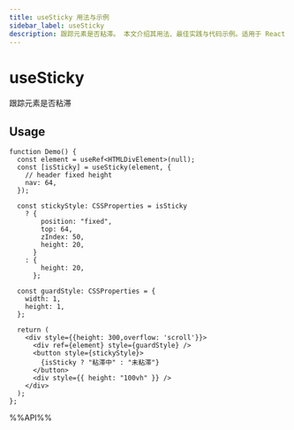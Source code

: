 ```yaml
---
title: useSticky 用法与示例
sidebar_label: useSticky
description: 跟踪元素是否粘滞。 本文介绍其用法、最佳实践与代码示例。适用于 React 开发中需要处理副作用的场景。
---
```

# useSticky

跟踪元素是否粘滞

## Usage

```tsx live
function Demo() {
  const element = useRef<HTMLDivElement>(null);
  const [isSticky] = useSticky(element, {
    // header fixed height
    nav: 64,
  });

  const stickyStyle: CSSProperties = isSticky
    ? {
        position: "fixed",
        top: 64,
        zIndex: 50,
        height: 20,
      }
    : {
        height: 20,
      };

  const guardStyle: CSSProperties = {
    width: 1,
    height: 1,
  };

  return (
    <div style={{height: 300,overflow: 'scroll'}}>
      <div ref={element} style={guardStyle} />
      <button style={stickyStyle}>
        {isSticky ? "粘滞中" : "未粘滞"}
      </button>
      <div style={{ height: "100vh" }} />
    </div>
  );
};
```

%%API%%